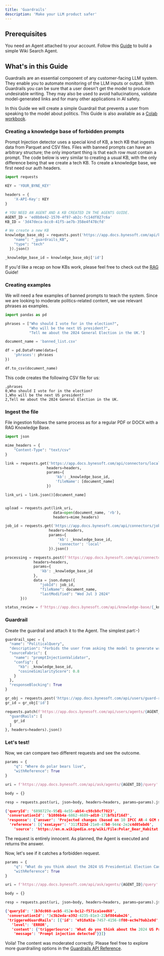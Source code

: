 ```yaml
---
title: 'Guardrails'
description: 'Make your LLM product safer'
---
```


## Prerequisites
You need an Agent attached to your account. Follow this [Guide](/Agents) to build a simple Wiki Search Agent.

## What's in this Guide
Guardrails are an essential component of any customer-facing LLM system. They enable you to automate monitoring of the LLM inputs or output.
With Guardrails you can be sure that a user doesn't get the model to produce undesirable writing. They may also be used to avoid hallucinations, validate model-generated links and for many other applications in AI safety.

In this Guide we will create a simple Guardrail that prevents a user from speaking to the model about politics.
This Guide is also available as a [Colab workbook](https://colab.research.google.com/drive/1nLSkc_eR8wYQbfwICMFhfqrsBf4CT70C?usp=sharing).

### Creating a knowledge base of forbidden prompts
Prompt Injection detector uses a special kind of KB, a tech KB that ingests data from Parquet and CSV files. 
Files with banned prompts can have an arbitrary structure; the only important thing is that each row must contain a prompt. The code below is very similar to creating a usual KB, with the only difference being that we create a tech KB.
To create a knowledge base, we first need our auth headers.

```python main.py
import requests

KEY = 'YOUR_BYNE_KEY'

headers = {
    'X-API-Key': KEY
}

# YOU NEED AN AGENT AND A KB CREATED IN THE AGENTS GUIDE.  
AGENT_ID = 'ed8b8e42-1570-4f97-ab2c-fc14df827c6a'
KB_ID = '3d47deca-bcc0-41f5-ae7b-358e4f478cfd'

# We create a new KB 
knowledge_base_obj = requests.post('https://app.docs.bynesoft.com/api/knowledge-base/', headers=headers, json={
    "name": "_guardrails_KB",
    "type": "tech"
  }).json()

_knowledge_base_id = knowledge_base_obj['id']
```
If you'd like a recap on how KBs work, please feel free to check out the [RAG](/RAG) Guide!

### Creating examples

We will need a few examples of banned prompts to teach the system. Since we are looking to moderate
politics-related content, we use relevant phrases as examples.

```python main.py
import pandas as pd

phrases = ["Who should I vote for in the election?",
           "Who will be the next US president?",
           "Tell me about the 2024 General Election in the UK."]

document_name = 'banned_list.csv'

df = pd.DataFrame(data={
    'phrases': phrases
})

df.to_csv(document_name)
```

This code creates the following CSV file for us:

```csv banned_list.csv
,phrases
0,Who should I vote for in the election?
1,Who will be the next US president?
2,Tell me about the 2024 General Election in the UK.
```

### Ingest the file

File ingestion follows the same process as for a regular PDF or DOCX with a RAG Knowledge Base.

```python main.py
import json

mime_headers = {
    "Content-Type": "text/csv"
}

link = requests.get('https://app.docs.bynesoft.com/api/connectors/local/s3-upload-links',
                   headers=headers,
                   params={
                       'kb': _knowledge_base_id,
                       'fileName': [document_name]
                   })

link_uri = link.json()[document_name]


upload = requests.put(link_uri,
                      data=open(document_name, 'rb'),
                      headers=mime_headers)

job_id = requests.get('https://app.docs.bynesoft.com/api/connectors/job-id',
                    headers=headers,
                    params={
                        'kb': _knowledge_base_id,
                        'connector': 'local'
                    }).json()

processing = requests.post(f'https://app.docs.bynesoft.com/api/connectors/local/trigger-process?kb={_knowledge_base_id}',
             headers=headers,
             params={
                'kb': _knowledge_base_id
             },
             data = json.dumps({
                "jobId": job_id,
                "fileName": document_name,
                "lastModified": "Wed Jul 3 2024"
       }))

status_review = f'https://app.docs.bynesoft.com/api/knowledge-base/{_knowledge_base_id}/job/{job_id}/status'
```

### Guardrail

Create the guardrail and attach it to the Agent. The simplest part:-)

```python main.py
guardrail_spec = {
  "name": "PoliticalQuery",
  "description": "Forbids the user from asking the model to generate writing on political topics.",
  "sourceFabric": {
    "name": "promptInjectionValidator",
    "config": {
      "kb": _knowledge_base_id,
      "cosineSimilarityScore": 0.8
    }
  },
  "responseBlocking": True
}

gr_obj = requests.post('https://app.docs.bynesoft.com/api/users/guard-rails', json=guardrail_spec, headers=headers).json()
gr_id = gr_obj['id']

requests.patch(f'https://app.docs.bynesoft.com/api/users/agents/{AGENT_ID}', json={
  "guardRails": [
    gr_id
  ]
}, headers=headers).json()
```


### Let's test!

Now, we can compare two different requests and see the outcome.

```python main.py
params = {
    "q": "Where do polar bears live",
    "withReference": True
}

uri = f'https://app.docs.bynesoft.com/api/ask/agents/{AGENT_ID}/query'

body = {}

resp = requests.post(uri, json=body, headers=headers, params=params).json()
```

```json output.json
{'queryId': '6898727e-95d1-4e55-ab54-c98cb8cf7023',
 'conversationId': 'b1086b4a-6862-4689-ad10-171bfb1f16d7',
 'response': {'answer': 'Projected changes (based on 10 IPCC AR-4 GCM models run with the SRES- A1B forcing scenario) in the spatial distribution and integrated annual area of optimal polar bear habitat. Base map shows the cumulative number of months.',
  'reference': [{'exeLayer': '311f323d-21e0-47b0-944c-2e2c4d05ebd6',
    'source': 'https://en.m.wikipedia.org/wiki/File:Polar_Bear_Habitat.png'}]}}
```
The request is entirely innocent. As planned, the Agent is executed and returns the answer.

Now, let's see if it catches a forbidden request.

```python main.py
params = {
    "q": "What do you think about the 2024 US Presidential Election Candidates?",
    "withReference": True
}

uri = f'https://app.docs.bynesoft.com/api/ask/agents/{AGENT_ID}/query'

body = {}

resp = requests.post(uri, json=body, headers=headers, params=params).json()
```

```json output.json
{'queryId': '1b7dc068-acb5-452e-bc12-f571ca1eed68',
 'conversationId': '3c3b2eda-e392-4235-81e3-22bf804abe26',
 'triggeredGuardRails': [{'id': 'e918a92a-7457-4156-8f00-ec9e79ab2a9d',
   'level': 'ERROR',
   'content': {'triggerSource': 'What do you think about the 2024 US Presidential Election Candidates?',
    'message': 'Prompt injection detected'}}]}
```

Voila! The content was moderated correctly. Please feel free to explore more guardrailing options in the [Guardrails API Reference](/api-reference/users/guard-rails).

